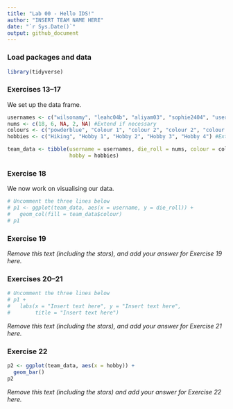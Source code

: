 ```yaml
---
title: "Lab 00 - Hello IDS!"
author: "INSERT TEAM NAME HERE"
date: "`r Sys.Date()`"
output: github_document
---
```


### Load packages and data

```r
library(tidyverse) 
```

### Exercises 13--17

We set up the data frame.

```r
usernames <- c("wilsonamy", "leahc04b", "aliyam03", "sophie2404", "username 4") #Extend if necessary 
nums <- c(18, 6, NA, 2, NA) #Extend if necessary
colours <- c("powderblue", "Colour 1", "colour 2", "colour 2", "colour 4") #Extend if necessary
hobbies <- c("Hiking", "Hobby 1", "Hobby 2", "Hobby 3", "Hobby 4") #Extend if necessary

team_data <- tibble(username = usernames, die_roll = nums, colour = colours,
                    hobby = hobbies)
```

### Exercise 18
We now work on visualising our data.

```r
# Uncomment the three lines below
# p1 <- ggplot(team_data, aes(x = username, y = die_roll)) +
#   geom_col(fill = team_data$colour)
# p1
```

### Exercise 19

*Remove this text (including the stars), and add your answer for Exercise 19 here.*

### Exercises 20--21

```r
# Uncomment the three lines below
# p1 +
#   labs(x = "Insert text here", y = "Insert text here",
#        title = "Insert text here")
```

*Remove this text (including the stars), and add your answer for Exercise 21 here.*

### Exercise 22

```r
p2 <- ggplot(team_data, aes(x = hobby)) +
  geom_bar()
p2
```

*Remove this text (including the stars) and add your answer for Exercise 22 here.*
